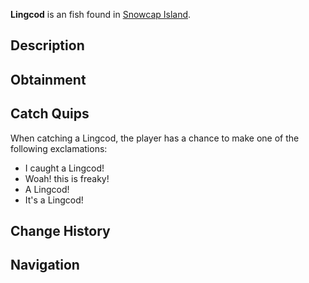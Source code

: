 {{FishInfobox
|image          = Lingcod.png
|rarity         = Unusual
|sea            = First Sea
|location       = [[Snowcap Island]]
|sublocation    = 
|sources        = Fishing Rod
|radar_location = 
|prog_speed     = -5
|xp             = 80
|weather        = Windy
|time           = Day
|season         = Autumn, Summer
|bait           = Fish Head
|base_weight    = 14
|base_value     = 110
|weight_range   = 10
|base_chance    = 40
|base_resil     = 50
}}
'''Lingcod''' is an {{Rarity|Unusual}} fish found in [[Snowcap Island]].

== Description ==
{{Description|A large, aggressive predator with mottled brown and green skin, known for its sharp teeth and oddly fierce fighting behaviour when hooked. They can be found in ocean water near Snowcap during the day. They are especially active near the water-side enterance of Snowcap Cave.|Bestiary Entry}}

== Obtainment ==
{{Description|Found in Snowcaps ocean water during the day. Especially active near the water-side enterance of Snowcap Cave.|Bestiary Hint}}
{{Fish Availability|
Snowcap Island/Surrounding Ocean
|top_rods      = 
Krampus's Rod\71764.77\42627.96;
Magma Rod\68485.24\40679.93;
Plastic Rod\62817.19\37330.12;
Leviathan's Fang Rod\56949.03\31513.8;
Great Rod of Oscar\52647.06\26778.8;
Buddy Bond Rod\46662.44\27718.43;
Fast Rod\51727.78\32254.67;
Nocturnal Rod\22450.65\32211.02;
Trident Rod\51100.91\23723.57;
Astralhook Rod\50176.29\25995.72;
Ethereal Prism Rod\50150\26222.45;
No-Life Rod\48851.48\24801.26;
Seraphic Rod\48763.03\25743.91;
Free Spirit Rod\48660.57\22835.22;
Rod Of The Forgotten Fang\45662.9\23919.72;
Challenger's Rod\44510.38\22616.74;
Rod Of The Depths\41188.76\20985.56;
Zeus Rod\40724.52\20611.58;
Rod Of The Exalted One\40206.78\20789.62;
Verdant Shear Rod\40153.79\20242.19;
Blazebringer Rod\38673.22\19573.38;
Depthseeker Rod\36956.93\18601.74;
Avalanche Rod\33352.69\16776.6;
Volcanic Rod\31735.73\16062.16;
Training Rod\28506.5\12006.83;
Steady Rod\16060.46\5315.94
|recommended   = Trident Rod
}}

== Catch Quips ==
When catching a Lingcod, the player has a chance to make one of the following exclamations:
* I caught a Lingcod!
* Woah! this is freaky!
* A Lingcod!
* It's a Lingcod!

== Change History ==
{{Change History|{{subst:Current Version}}}}

== Navigation ==
{{Fish Navbox|Snowcap Island}}